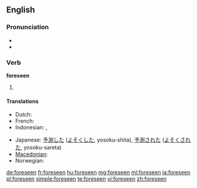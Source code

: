 ==English==

===Pronunciation===
* {{IPA|/foɻˈsiːn/}}
* {{audio|en-us-foreseen.ogg|Audio (US)}}

===Verb===
'''foreseen'''

# {{past participle of|[[foresee]]}}

====Translations====
{{trans-top|past participle of foresee}}
* Dutch: {{t+|nl|voorzien}}
* French: {{t+|fr|prévu}}
* Indonesian: {{t-|id|kira|alt=memperkirakan|xs=Indonesian}}, {{t-|id|kira|alt=diperkirakan|xs=Indonesian}}
{{trans-mid}}
* Japanese: [[予測]]した ([[よそく]]した, yosoku-shita), [[予測]]された ([[よそく]]された, yosoku-sareta)
* [[Macedonian]]: {{t|mk|предвиден|m|tr=prédviden}}
* Norwegian: {{t|no|forutsett}}
{{trans-bottom}}

[[de:foreseen]]
[[fr:foreseen]]
[[hu:foreseen]]
[[mg:foreseen]]
[[ml:foreseen]]
[[ja:foreseen]]
[[pl:foreseen]]
[[simple:foreseen]]
[[te:foreseen]]
[[vi:foreseen]]
[[zh:foreseen]]